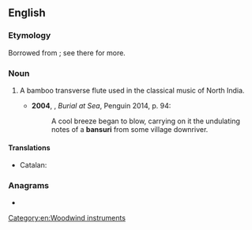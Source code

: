 ==English==
{{wikipedia}}

===Etymology===
Borrowed from {{bor|en|hi|बाँसुरी}}; see there for more.

===Noun===
{{en-noun}}

# {{lb|en|musical instruments}} A bamboo transverse flute used in the classical music of North India.
#* '''2004''', {{w|Khushwant Singh}}, ''Burial at Sea'', Penguin 2014, p. 94:
#*: A cool breeze began to blow, carrying on it the undulating notes of a '''bansuri''' from some village downriver.

====Translations====
{{trans-top|flute}}
* Catalan: {{t+|ca|bansuri|m}}
{{trans-mid}}
{{trans-bottom}}

===Anagrams===
* {{anagrams|en|a=abinrsu|Burians|Urbinas|burians}}

[[Category:en:Woodwind instruments]]